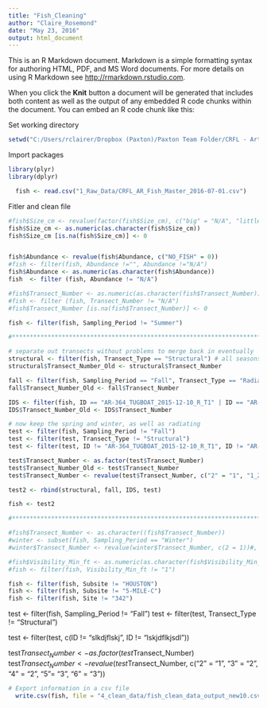 ```yaml
---
title: "Fish_Cleaning"
author: "Claire_Rosemond"
date: "May 23, 2016"
output: html_document
---
```


This is an R Markdown document. Markdown is a simple formatting syntax for authoring HTML, PDF, and MS Word documents. For more details on using R Markdown see <http://rmarkdown.rstudio.com>.

When you click the **Knit** button a document will be generated that includes both content as well as the output of any embedded R code chunks within the document. You can embed an R code chunk like this:

Set working directory
```r
setwd("C:/Users/rclairer/Dropbox (Paxton)/Paxton Team Folder/CRFL - Artificial Reefs/Buffer_Zone/Analysis_Buffer-Zone/Fish")
```

Import packages

```r
library(plyr)
library(dplyr)
```


```r

  fish <- read.csv("1_Raw_Data/CRFL_AR_Fish_Master_2016-07-01.csv")
```

Fitler and clean file
```r

#fish$Size_cm <- revalue(factor(fish$Size_cm), c("big" = "N/A", "little" = "N/A", "?" = "N/A"))
fish$Size_cm <- as.numeric(as.character(fish$Size_cm))
fish$Size_cm [is.na(fish$Size_cm)] <- 0 


fish$Abundance <- revalue(fish$Abundance, c("NO_FISH" = 0))
#fish <- filter(fish, Abundance !="", Abundance !="N/A")
fish$Abundance <- as.numeric(as.character(fish$Abundance))
fish  <- filter (fish, Abundance != "N/A") 

#fish$Transect_Number <- as.numeric(as.character(fish$Transect_Number))
#fish <- filter (fish, Transect_Number != "N/A")
#fish$Transect_Number [is.na(fish$Transect_Number)] <- 0

fish <- filter(fish, Sampling_Period != "Summer")

#*********************************************************************************************

# separate out transects without problems to merge back in eventually 
structural <- filter(fish, Transect_Type == "Structural") # all seasons for structural 
structural$Transect_Number_Old <- structural$Transect_Number

fall <- filter(fish, Sampling_Period == "Fall", Transect_Type == "Radiating") # just fall for radiating
fall$Transect_Number_Old <- fall$Transect_Number

IDS <- filter(fish, ID == "AR-364_TUGBOAT_2015-12-10_R_T1" | ID == "AR-364_TUGBOAT_2015-12-10_R_T2" | ID == "AR-364_TUGBOAT_2015-12-10_R_T3")
IDS$Transect_Number_Old <- IDS$Transect_Number

# now keep the spring and winter, as well as radiating 
test <- filter(fish, Sampling_Period != "Fall")
test <- filter(test, Transect_Type != "Structural")
test <- filter(test, ID != "AR-364_TUGBOAT_2015-12-10_R_T1", ID != "AR-364_TUGBOAT_2015-12-10_R_T2", ID != "AR-364_TUGBOAT_2015-12-10_R_T3")

test$Transect_Number <- as.factor(test$Transect_Number)
test$Transect_Number_Old <- test$Transect_Number
test$Transect_Number <- revalue(test$Transect_Number, c("2" = "1", "1_2" = "1","3" = "2", "4" = "2", "5"= "3", "6" = "3"))

test2 <- rbind(structural, fall, IDS, test)

fish <- test2

#****************************************************************************************

#fish$Transect_Number <- as.character((fish$Transect_Number))
#winter <- subset(fish, Sampling_Period == "Winter")
#winter$Transect_Number <- revalue(winter$Transect_Number, c(2 = 1))#, "3" = 2, 4 = 2, 5 = 3, 6 = 3))

#fish$Visibility_Min_ft <- as.numeric(as.character(fish$Visibility_Min_ft))
#fish <- filter(fish, Visibility_Min_ft != "1")

fish <- filter(fish, Subsite != "HOUSTON")
fish <- filter(fish, Subsite != "5-MILE-C")
fish <- filter(fish, Site != "342")

```

test <- filter(fish, Sampling_Period != "Fall")
test <- filter(test, Transect_Type != "Structural")

test <- filter(test, c(ID != "slkdjflskj", ID != "lskjdflkjsdl"))

test$Transect_Number <- as.factor(test$Transect_Number)
test$Transect_Number <- revalue(test$Transect_Number, c("2" = "1", "3" = "2", "4" = "2", "5"= "3", "6" = "3"))


```r

# Export information in a csv file
  write.csv(fish, file = "4_clean_data/fish_clean_data_output_new10.csv", row.names = FALSE)
```
